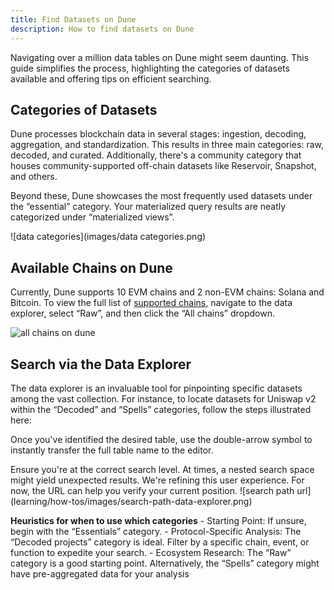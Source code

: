 ```yaml
---
title: Find Datasets on Dune
description: How to find datasets on Dune
---
```


Navigating over a million data tables on Dune might seem daunting. This guide simplifies the process, highlighting the categories of datasets available and offering tips on efficient searching.

## Categories of Datasets

Dune processes blockchain data in several stages: ingestion, decoding, aggregation, and standardization. This results in three main categories: raw, decoded, and curated. Additionally, there's a community category that houses community-supported off-chain datasets like Reservoir, Snapshot, and others.

Beyond these, Dune showcases the most frequently used datasets under the “essential” category. Your materialized query results are neatly categorized under “materialized views”.

![data categories](images/data categories.png)

## Available Chains on Dune
Currently, Dune supports 10 EVM chains and 2 non-EVM chains: Solana and Bitcoin. To view the full list of [supported chains](/data-catalog/), navigate to the data explorer, select “Raw”, and then click the “All chains” dropdown.



![all chains on dune](learning/how-tos/images/all-chain-on-dune.png)

## Search via the Data Explorer
The data explorer is an invaluable tool for pinpointing specific datasets among the vast collection. For instance, to locate datasets for Uniswap v2 within the “Decoded” and “Spells” categories, follow the steps illustrated here:



Once you've identified the desired table, use the double-arrow symbol to instantly transfer the full table name to the editor.

<Warning>
    Ensure you're at the correct search level. At times, a nested search space might yield unexpected results. We're refining this user experience. For now, the URL can help you verify your current position.
</Warning>
    ![search path url](learning/how-tos/images/search-path-data-explorer.png)

<Tip> 

**Heuristics for when to use which categories**
    - Starting Point: If unsure, begin with the “Essentials” category.
    - Protocol-Specific Analysis: The “Decoded projects” category is ideal. Filter by a specific chain, event, or function to expedite your search.
    - Ecosystem Research: The “Raw” category is a good starting point. Alternatively, the “Spells” category might have pre-aggregated data for your analysis
</Tip>